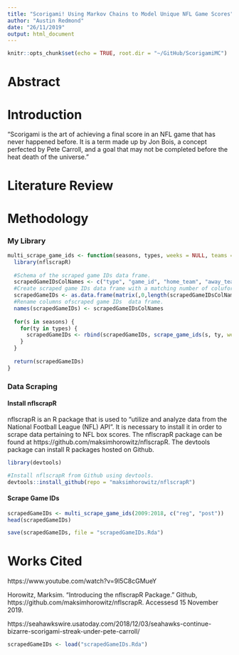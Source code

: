```yaml
---
title: "Scorigami! Using Markov Chains to Model Unique NFL Game Scores"
author: "Austin Redmond"
date: "26/11/2019"
output: html_document
---
```


```r
knitr::opts_chunk$set(echo = TRUE, root.dir = "~/GitHub/ScorigamiMC")
```

# Abstract



# Introduction

"Scorigami is the art of achieving a final score in an NFL game that has never happened before. It is a term made up by Jon Bois, a concept perfected by Pete Carroll, and a goal that may not be completed before the heat death of the universe."

# Literature Review

# Methodology

### My Library

```r
multi_scrape_game_ids <- function(seasons, types, weeks = NULL, teams = NULL) {
  library(nflscrapR)
  
  #Schema of the scraped game IDs data frame.
  scrapedGameIDsColNames <- c("type", "game_id", "home_team", "away_team", "week", "season", "state_of_game", "game_url", "home_score", "away_score")
  #Create scraped game IDs data frame with a matching number of coluformns.
  scrapedGameIDs <- as.data.frame(matrix(,0,length(scrapedGameIDsColNames)))
  #Rename columns ofscraped game IDs  data frame.
  names(scrapedGameIDs) <- scrapedGameIDsColNames
  
  for(s in seasons) {
    for(ty in types) {
      scrapedGameIDs <- rbind(scrapedGameIDs, scrape_game_ids(s, ty, weeks = weeks, teams = teams))
    }
  }
  
  return(scrapedGameIDs)
} 
```


### Data Scraping

#### Install nflscrapR

nflscrapR is an R package that is used to "utilize and analyze data from the National Football League (NFL) API". It is necessary to install it in order to scrape data pertaining to NFL box scores. The nflscrapR package can be found at https://github.com/maksimhorowitz/nflscrapR. The devtools package can install R packages hosted on Github.
  
```r
library(devtools)

#Install nflscrapR from Github using devtools.
devtools::install_github(repo = "maksimhorowitz/nflscrapR")

```

#### Scrape Game IDs

```r

scrapedGameIDs <- multi_scrape_game_ids(2009:2018, c("reg", "post"))
head(scrapedGameIDs)

save(scrapedGameIDs, file = "scrapedGameIDs.Rda")

```


# Works Cited

https://www.youtube.com/watch?v=9l5C8cGMueY

Horowitz, Marksim. "Introducing the nflscrapR Package." Github, https://github.com/maksimhorowitz/nflscrapR. Accessesd 15 November 2019.

https://seahawkswire.usatoday.com/2018/12/03/seahawks-continue-bizarre-scorigami-streak-under-pete-carroll/

```r

scrapedGameIDs <- load("scrapedGameIDs.Rda")
```

